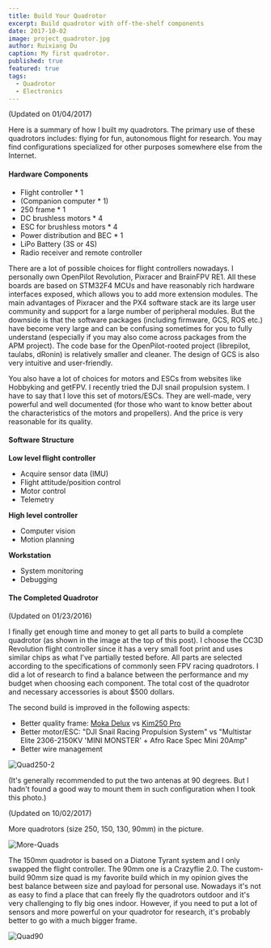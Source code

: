 ```yaml
---
title: Build Your Quadrotor
excerpt: Build quadrotor with off-the-shelf components
date: 2017-10-02
image: project_quadrotor.jpg
author: Ruixiang Du
caption: My first quadrotor.
published: true
featured: true
tags:
  - Quadrotor
  - Electronics
---
```


(Updated on 01/04/2017)

Here is a summary of how I built my quadrotors. The primary use of these quadrotors includes: flying for fun, autonomous flight for research. You may find configurations specialized for other purposes somewhere else from the Internet.

#### Hardware Components

- Flight controller * 1
- (Companion computer * 1)
- 250 frame * 1
- DC brushless motors * 4
- ESC for brushless motors * 4
- Power distribution and BEC * 1
- LiPo Battery (3S or 4S)
- Radio receiver and remote controller

There are a lot of possible choices for flight controllers nowadays. I personally own OpenPilot Revolution, Pixracer and BrainFPV RE1. All these boards are based on STM32F4 MCUs and have reasonably rich hardware interfaces exposed, which allows you to add more extension modules. The main advantages of Pixracer and the PX4 software stack are its large user community and support for a large number of peripheral modules. But the downside is that the software packages (including firmware, GCS, ROS etc.) have become very large and can be confusing sometimes for you to fully understand (especially if you may also come across packages from the APM project). The code base for the OpenPilot-rooted project (librepilot, taulabs, dRonin) is relatively smaller and cleaner. The design of GCS is also very intuitive and user-friendly.

You also have a lot of choices for motors and ESCs from websites like Hobbyking and getFPV. I recently tried the DJI snail propulsion system. I have to say that I love this set of motors/ESCs. They are well-made, very powerful and well documented (for those who want to know better about the characteristics of the motors and propellers). And the price is very reasonable for its quality.

#### Software Structure

**Low level flight controller**

* Acquire sensor data (IMU)
* Flight attitude/position control
* Motor control
* Telemetry

**High level controller**

* Computer vision
* Motion planning

**Workstation**

* System monitoring
* Debugging

#### The Completed Quadrotor

(Updated on 01/23/2016)

I finally get enough time and money to get all parts to build a complete quadrotor (as shown in the image at the top of this post). I choose the CC3D Revolution flight controller since it has a very small foot print and uses similar chips as what I've partially tested before. All parts are selected according to the specifications of commonly seen FPV racing quadrotors. I did a lot of research to find a balance between the performance and my budget when choosing each component. The total cost of the quadrotor and necessary accessories is about $500 dollars.

The second build is improved in the following aspects:

* Better quality frame: [Moka Delux](http://mokaframe.com) vs [Kim250 Pro](https://hobbyking.com/en_us/kim250-pro-fpv-multrotor-with-pcb.html)
* Better motor/ESC: "DJI Snail Racing Propulsion System" vs "Multistar Elite 2306-2150KV 'MINI MONSTER' + Afro Race Spec Mini 20Amp"
* Better wire management

![Quad250-2](./projects/quadrotor/quad250-2.jpg)

(It's generally recommended to put the two antenas at 90 degrees. But I hadn't found a good way to mount them in such configuration when I took this photo.)

(Updated on 10/02/2017)

More quadrotors (size 250, 150, 130, 90mm) in the picture.

![More-Quads](./projects/quadrotor/all_quads.png)

The 150mm quadrotor is based on a Diatone Tyrant system and I only swapped the flight controller. The 90mm one is a Crazyflie 2.0. The custom-build 90mm size quad is my favorite build which in my opinion gives the best balance between size and payload for personal use. Nowadays it's not as easy to find a place that can freely fly the quadrotors outdoor and it's very challenging to fly big ones indoor. However, if you need to put a lot of sensors and more powerful on your quadrotor for research, it's probably better to go with a much bigger frame.

![Quad90](./projects/quadrotor/quad90.jpeg)
